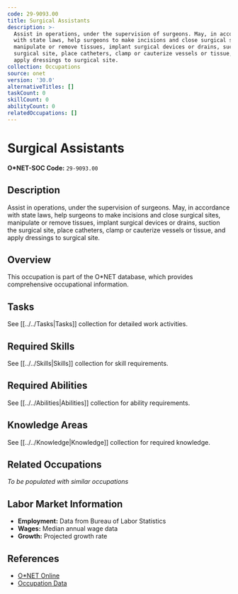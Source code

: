 ```yaml
---
code: 29-9093.00
title: Surgical Assistants
description: >-
  Assist in operations, under the supervision of surgeons. May, in accordance
  with state laws, help surgeons to make incisions and close surgical sites,
  manipulate or remove tissues, implant surgical devices or drains, suction the
  surgical site, place catheters, clamp or cauterize vessels or tissue, and
  apply dressings to surgical site.
collection: Occupations
source: onet
version: '30.0'
alternativeTitles: []
taskCount: 0
skillCount: 0
abilityCount: 0
relatedOccupations: []
---
```

# Surgical Assistants

**O*NET-SOC Code:** `29-9093.00`

## Description

Assist in operations, under the supervision of surgeons. May, in accordance with state laws, help surgeons to make incisions and close surgical sites, manipulate or remove tissues, implant surgical devices or drains, suction the surgical site, place catheters, clamp or cauterize vessels or tissue, and apply dressings to surgical site.

## Overview

This occupation is part of the O*NET database, which provides comprehensive occupational information.

## Tasks

See [[../../Tasks|Tasks]] collection for detailed work activities.

## Required Skills

See [[../../Skills|Skills]] collection for skill requirements.

## Required Abilities

See [[../../Abilities|Abilities]] collection for ability requirements.

## Knowledge Areas

See [[../../Knowledge|Knowledge]] collection for required knowledge.

## Related Occupations

*To be populated with similar occupations*

## Labor Market Information

- **Employment:** Data from Bureau of Labor Statistics
- **Wages:** Median annual wage data
- **Growth:** Projected growth rate

## References

- [O*NET Online](https://www.onetonline.org/link/summary/29-9093.00)
- [Occupation Data](https://www.onetcenter.org/)
